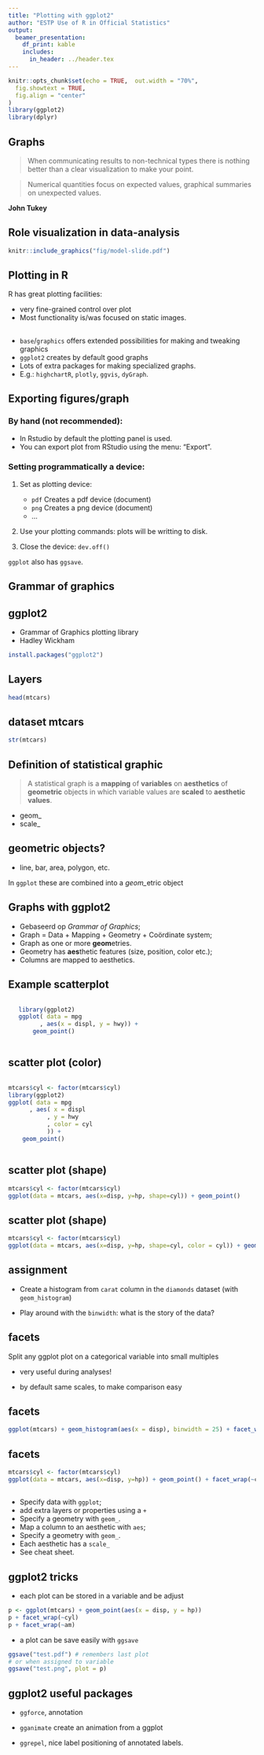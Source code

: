 ```yaml
---
title: "Plotting with ggplot2"
author: "ESTP Use of R in Official Statistics"
output: 
  beamer_presentation:
    df_print: kable
    includes:
      in_header: ../header.tex
---
```


```r
knitr::opts_chunk$set(echo = TRUE,  out.width = "70%",
  fig.showtext = TRUE,
  fig.align = "center"
)
library(ggplot2)
library(dplyr)
```

## Graphs

> When communicating results to non-technical types there is nothing better than a clear visualization to make your point.

> Numerical quantities focus on expected values, graphical summaries on unexpected values.

__John Tukey__


## Role visualization in  data-analysis

```r
knitr::include_graphics("fig/model-slide.pdf")
```


## Plotting in R

R has great plotting facilities:

- very fine-grained control over plot
- Most functionality is/was focused on static images.

##


- `base`/`graphics` offers extended possibilities for making and tweaking graphics
- `ggplot2` creates by default good graphs
- Lots of extra packages for making specialized graphs.
- E.g.: `highchartR`,   `plotly`, `ggvis`, `dyGraph`.

## Exporting figures/graph

### By hand (not recommended):

- In Rstudio by default the plotting panel is used.
- You can export plot from RStudio using the menu: "Export".

### Setting programmatically a device:

1) Set as plotting device:

    - `pdf` Creates a  pdf device (document)
    - `png` Creates a png device (document)
    - ...
2) Use your plotting commands: plots will be writting to disk.
3) Close the device: `dev.off()`

`ggplot` also has `ggsave`.


## Grammar of graphics

## ggplot2

- Grammar of Graphics plotting library
- Hadley Wickham

```R
install.packages("ggplot2")
```

## Layers

```r
head(mtcars)
```

##  dataset mtcars
```r
str(mtcars)
```

## Definition of statistical graphic

> A statistical graph is a __mapping__ of __variables__ on __aesthetics__ of
__geometric__ objects in which
variable values are __scaled__ to __aesthetic values__.

- geom_<g>
- scale_<a>

## geometric objects?

- line, bar, area, polygon, etc.

In `ggplot` these are combined into a *geom_*etric object


## Graphs with ggplot2

 - Gebaseerd op *Grammar of Graphics*;
 - Graph = Data + Mapping + Geometry + Coördinate system;
 - Graph as one or more **geom**etries.
 - Geometry has **aes**thetic features (size, position, color etc.);
 - Columns are mapped to aesthetics.
 
## Example scatterplot

::::::{.columns}

:::{.column}
\scriptsize
```r
library(ggplot2)
ggplot( data = mpg
      , aes(x = displ, y = hwy)) +
    geom_point()
```
:::

:::{.column}
```r
```

:::

::::::

## scatter plot (color)

::::::{.columns}

:::{.column}
\scriptsize
```r
mtcars$cyl <- factor(mtcars$cyl)
library(ggplot2)
ggplot( data = mpg
      , aes( x = displ
           , y = hwy
           , color = cyl
           )) +
    geom_point()
```
:::

:::{.column}
```r
```

:::

::::::

## scatter plot (shape)

\tiny
```r
mtcars$cyl <- factor(mtcars$cyl) 
ggplot(data = mtcars, aes(x=disp, y=hp, shape=cyl)) + geom_point()
```

## scatter plot (shape)

\tiny
```r
mtcars$cyl <- factor(mtcars$cyl) 
ggplot(data = mtcars, aes(x=disp, y=hp, shape=cyl, color = cyl)) + geom_point()
```

## assignment

- Create a histogram from `carat` column in the `diamonds` dataset (with `geom_histogram`)

- Play around with the `binwidth`: what is the story of the data?

## facets

Split any ggplot plot on a categorical variable into small multiples

- very useful during analyses!

- by default same scales, to make comparison easy

## facets 

\tiny
```r
ggplot(mtcars) + geom_histogram(aes(x = disp), binwidth = 25) + facet_wrap(~cyl)
```

## facets

\tiny
```r
mtcars$cyl <- factor(mtcars$cyl) 
ggplot(data = mtcars, aes(x=disp, y=hp)) + geom_point() + facet_wrap(~cyl)
```

##

 - Specify data with  `ggplot`;
 - add extra layers or properties using a `+`
 - Specify a geometry with `geom_`.
 - Map a column to an aesthetic with `aes`;
 - Specify a geometry with `geom_`.
 - Each aesthetic has a `scale_`
 - See cheat sheet.
 

## ggplot2 tricks

- each plot can be stored in a variable and be adjust

```r
p <- ggplot(mtcars) + geom_point(aes(x = disp, y = hp))
p + facet_wrap(~cyl)
p + facet_wrap(~am)
```

- a plot can be save easily with `ggsave`

```r
ggsave("test.pdf") # remembers last plot
# or when assigned to variable
ggsave("test.png", plot = p)
```


## ggplot2 useful packages

- `ggforce`, annotation

- `gganimate` create an animation from a ggplot 

- `ggrepel`, nice label positioning of annotated labels.




